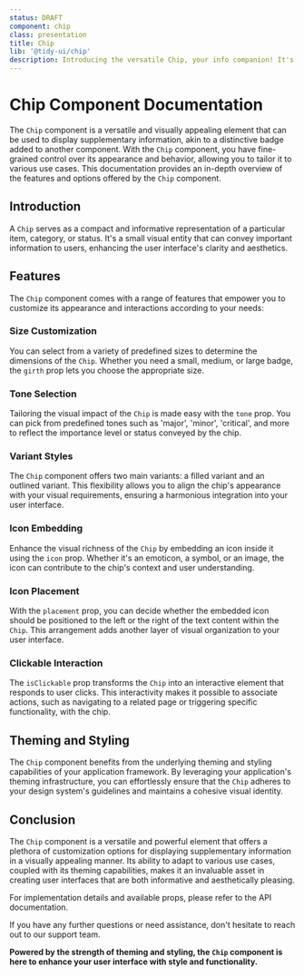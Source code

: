 ```yaml
---
status: DRAFT
component: chip
class: presentation
title: Chip
lib: '@tidy-ui/chip'
description: Introducing the versatile Chip, your info companion! It's like a badge, displaying extra details. Choose sizes, tones, filled or outlined styles, and icon placement. Make it clickable for user actions. Chip is enhanced by theming and styling, ready to elevate your UI!
---
```


# Chip Component Documentation

The `Chip` component is a versatile and visually appealing element that can be used to display supplementary information, akin to a distinctive badge added to another component. With the `Chip` component, you have fine-grained control over its appearance and behavior, allowing you to tailor it to various use cases. This documentation provides an in-depth overview of the features and options offered by the `Chip` component.

## Introduction

A `Chip` serves as a compact and informative representation of a particular item, category, or status. It's a small visual entity that can convey important information to users, enhancing the user interface's clarity and aesthetics.

## Features

The `Chip` component comes with a range of features that empower you to customize its appearance and interactions according to your needs:

### Size Customization

You can select from a variety of predefined sizes to determine the dimensions of the `Chip`. Whether you need a small, medium, or large badge, the `girth` prop lets you choose the appropriate size.

### Tone Selection

Tailoring the visual impact of the `Chip` is made easy with the `tone` prop. You can pick from predefined tones such as 'major', 'minor', 'critical', and more to reflect the importance level or status conveyed by the chip.

### Variant Styles

The `Chip` component offers two main variants: a filled variant and an outlined variant. This flexibility allows you to align the chip's appearance with your visual requirements, ensuring a harmonious integration into your user interface.

### Icon Embedding

Enhance the visual richness of the `Chip` by embedding an icon inside it using the `icon` prop. Whether it's an emoticon, a symbol, or an image, the icon can contribute to the chip's context and user understanding.

### Icon Placement

With the `placement` prop, you can decide whether the embedded icon should be positioned to the left or the right of the text content within the `Chip`. This arrangement adds another layer of visual organization to your user interface.

### Clickable Interaction

The `isClickable` prop transforms the `Chip` into an interactive element that responds to user clicks. This interactivity makes it possible to associate actions, such as navigating to a related page or triggering specific functionality, with the chip.

## Theming and Styling

The `Chip` component benefits from the underlying theming and styling capabilities of your application framework. By leveraging your application's theming infrastructure, you can effortlessly ensure that the `Chip` adheres to your design system's guidelines and maintains a cohesive visual identity.

## Conclusion

The `Chip` component is a versatile and powerful element that offers a plethora of customization options for displaying supplementary information in a visually appealing manner. Its ability to adapt to various use cases, coupled with its theming capabilities, makes it an invaluable asset in creating user interfaces that are both informative and aesthetically pleasing.

For implementation details and available props, please refer to the API documentation.

If you have any further questions or need assistance, don't hesitate to reach out to our support team.

**Powered by the strength of theming and styling, the `Chip` component is here to enhance your user interface with style and functionality.**
